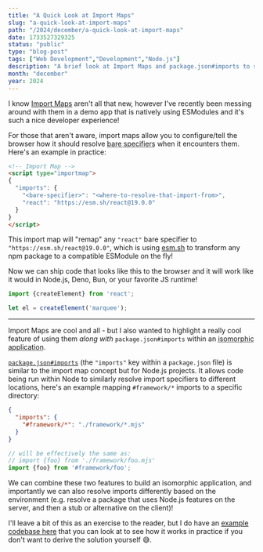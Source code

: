 ```yaml
---
title: "A Quick Look at Import Maps"
slug: "a-quick-look-at-import-maps"
path: "/2024/december/a-quick-look-at-import-maps"
date: 1733527329325
status: "public"
type: "blog-post"
tags: ["Web Development","Development","Node.js"]
description: "A brief look at Import Maps and package.json#imports to support isomorphic JavaScript applications!"
month: "december"
year: 2024
---
```



I know [Import Maps](https://developer.mozilla.org/en-US/docs/Web/HTML/Element/script/type/importmap) aren't all that new, however I've recently been messing around with them in a demo app that is natively using ESModules and it's such a nice developer experience!

For those that aren't aware, import maps allow you to configure/tell the browser how it should resolve <abbr title="Import specifiers that aren't relative and don't follow a URL scheme, e.g. `'react'`">bare specifiers</abbr> when it encounters them. Here's an example in practice:

```html
<!-- Import Map -->
<script type="importmap">
{
  "imports": {
    "<bare-specifier>": "<where-to-resolve-that-import-from>",
    "react": "https://esm.sh/react@19.0.0"
  }
}
</script>
```

This import map will "remap" any `"react"` bare specifier to `"https://esm.sh/react@19.0.0"`, which is using [esm.sh](https://esm.sh) to transform any npm package to a compatible ESModule on the fly!

Now we can ship code that looks like this to the browser and it will work like it would in Node.js, Deno, Bun, or your favorite JS runtime!

```js
import {createElement} from 'react';

let el = createElement('marquee');
```

<Spacer />

---

<Spacer />

Import Maps are cool and all - but I also wanted to highlight a really cool feature of using them _along with_ `package.json#imports` within an <abbr title="A collection of code that runs in both a server environment and a client environment, as is usually the case with Server Side Rendering applications">isomorphic application</abbr>.

[`package.json#imports`](https://nodejs.org/api/packages.html#subpath-imports) (the `"imports"` key within a `package.json` file) is similar to the import map concept but for Node.js projects. It allows code being run within Node to similarly resolve import specifiers to different locations, here's an example mapping `#framework/*` imports to a specific directory:

```json
{
  "imports": {
    "#framework/*": "./framework/*.mjs"
  }
}
```

```js
// will be effectively the same as:
// import {foo} from './framework/foo.mjs'
import {foo} from '#framework/foo';
```

We can combine these two features to build an isomorphic application, and importantly we can also resolve imports differently based on the environment (e.g. resolve a package that uses Node.js features on the server, and then a stub or alternative on the client)!

I'll leave a bit of this as an exercise to the reader, but I do have an [example codebase here](https://github.com/hamlim/simple-react-ssr-framework) that you can look at to see how it works in practice if you don't want to derive the solution yourself 😅.

